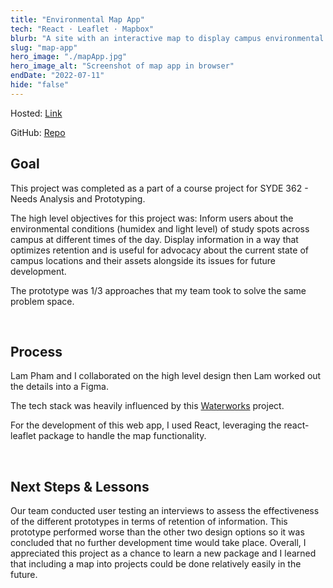 ```yaml
---
title: "Environmental Map App"
tech: "React · Leaflet · Mapbox"
blurb: "A site with an interactive map to display campus environmental data."
slug: "map-app"
hero_image: "./mapApp.jpg"
hero_image_alt: "Screenshot of map app in browser"
endDate: "2022-07-11"
hide: "false"
---
```


Hosted: [Link](https://monumental-biscochitos-2afe23.netlify.app/)

GitHub: [Repo](https://github.com/Cormac-C/map-app)

## Goal

This project was completed as a part of a course project for SYDE 362 - Needs Analysis and Prototyping.

The high level objectives for this project was:
Inform users about the environmental conditions (humidex and light level) of study spots across campus at different times of the day. Display information in a way that optimizes retention and is useful for advocacy about the current state of campus locations and their assets alongside its issues for future development.

The prototype was 1/3 approaches that my team took to solve the same problem space.

<br />

## Process

Lam Pham and I collaborated on the high level design then Lam worked out the details into a Figma.

The tech stack was heavily influenced by this [Waterworks](https://github.com/lesliexin/waterworks) project.

For the development of this web app, I used React, leveraging the react-leaflet package to handle the map functionality.

<br />

## Next Steps & Lessons

Our team conducted user testing an interviews to assess the effectiveness of the different prototypes in terms of retention of information.
This prototype performed worse than the other two design options so it was concluded that no further development time would take place.
Overall, I appreciated this project as a chance to learn a new package and I learned that including a map into projects could be done relatively easily in the future.
